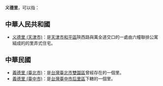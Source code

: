 '''义德里'''，可以指：

==中華人民共和國==
* [[义德里_(天津市)|义德里 (天津市)]]：是[[天津市|天津市]][[和平區_(天津市)|和平區]]陝西路與萬全道交口的一處由六幢聯排公寓組成的的里弄式住宅。

==中華民國==
* [[義德里_(臺北市)|義德里 (臺北市)]]：是[[台灣|台灣]][[臺北市|臺北市]][[雙園區|雙園區]]曾經存在的一個里。
* [[義德里_(臺中市)|義德里 (臺中市)]]：是[[台灣|台灣]][[臺中市|臺中市]][[后里區|后里區]]下轄的一個里。

{{消歧义|J|Cat=三字臺灣里名消歧義}}
